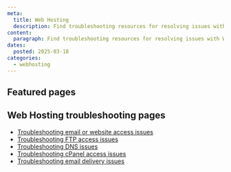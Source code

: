 ```yaml
---
meta:
  title: Web Hosting
  description: Find troubleshooting resources for resolving issues with Web Hosting.
content:
  paragraph: Find troubleshooting resources for resolving issues with Web Hosting.
dates:
  posted: 2025-03-18
categories:
  - webhosting
---
```


<ProductHeader
  productName="Web Hosting Troubleshooting"
  productLogo="webHosting"
  description="Learn how to fix common issues with Web Hosting on Scaleway."
/>

## Featured pages

<Grid>
    <DefaultCard
      title="Troubleshooting email or website access issues"
      description="This page helps you troubleshoot email or website issues in Web Hosting."
      url="/webhosting/troubleshooting/cant-access-website-mail/"
      label="See more"
    />
    <DefaultCard
      title="Troubleshooting FTP access issues"
      description="This page helps you troubleshoot FTP access issues in Web Hosting."
      url="/webhosting/troubleshooting/cant-connect-ftp/"
      label="See more"
    />
    <DefaultCard
      title="Troubleshooting DNS issues"
      description="This page helps you troubleshoot DNS issues in Web Hosting."
      url="/webhosting/troubleshooting/troubleshooting-dns-issues/"
      label="See more"
    />
</Grid>
<Grid>
    <DefaultCard
      title="Troubleshooting cPanel access issues"
      description="This page helps you troubleshoot cPanel access issues in Web Hosting."
      url="/webhosting/troubleshooting/troubleshooting-access-issues-cpanel-plesk/"
      label="See more"
    />
    <DefaultCard
      title="Troubleshooting email delivery issues"
      description="This page helps you troubleshoot email delivery issues in Web Hosting."
      url="/webhosting/troubleshooting/troubleshooting-email/"
      label="See more"
    />
</Grid>


## Web Hosting troubleshooting pages

- [Troubleshooting email or website access issues](/webhosting/troubleshooting/cant-access-website-mail/)
- [Troubleshooting FTP access issues](/webhosting/troubleshooting/cant-connect-ftp/)
- [Troubleshooting DNS issues](/webhosting/troubleshooting/troubleshooting-dns-issues/)
- [Troubleshooting cPanel access issues](/webhosting/troubleshooting/troubleshooting-access-issues-cpanel-plesk/)
- [Troubleshooting email delivery issues](/webhosting/troubleshooting/troubleshooting-email/)


